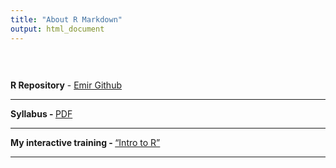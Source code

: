 ```yaml
---
title: "About R Markdown"
output: html_document
---
```



<style type="text/css">
.title {
  display: none;
}

#getting-started img {
  margin-right: 10px;
}

</style>

<div class="row" style="padding-top: 30px;">
<div class="col-sm-6">



**R Repository** -  [Emir Github](https://github.com/emirtoker/Software_Tools_R_Github)

***

**Syllabus - ** [PDF](https://github.com/emirtoker/Software_Tools_R_Github/blob/master/Software_Tools_for_Earth_and_Environmental_Science_Syllabus.pdf)

***

**My interactive training - ** ["Intro to R"](https://emir-toker.shinyapps.io/R_Interactive_Training_and_Quiz/)

***





</div>
<div class="col-sm-6">
